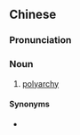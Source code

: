{{also|多头政体}}
==Chinese==
{{zh-forms|s=多头政体|type=22}}

===Pronunciation===
{{zh-pron
|m=duōtóu zhèngtǐ
|cat=n
}}

===Noun===
{{zh-noun}}

# [[polyarchy]]

====Synonyms====
* {{zh-l|多頭政治}}